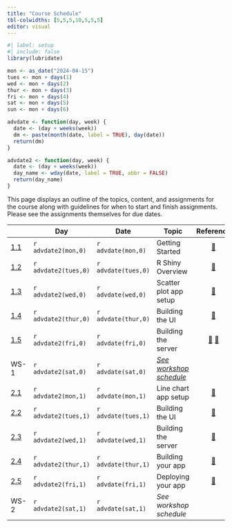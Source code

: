 ```yaml
---
title: "Course Schedule"
tbl-colwidths: [5,5,5,10,5,5,5]
editor: visual
---
```


```r
#| label: setup
#| include: false
library(lubridate)

mon <- as_date("2024-04-15")
tues <- mon + days(1)
wed <- mon + days(2)
thur <- mon + days(3)
fri <- mon + days(4)
sat <- mon + days(5)
sun <- mon + days(6)

advdate <- function(day, week) {
  date <- (day + weeks(week))
  dm <- paste(month(date, label = TRUE), day(date))
  return(dm)  
}

advdate2 <- function(day, week) {
  date <- (day + weeks(week))
  day_name <- wday(date, label = TRUE, abbr = FALSE)
  return(day_name)
}
```

This page displays an outline of the topics, content, and assignments for the course along with guidelines for when to start and finish assignments. Please see the assignments themselves for due dates.

::: column-screen-inset-right
|                                             | Day                  | Date                | Topic                                                                         |                                                                              Reference                                                                              |                                                                    Videos                                                                     | Assignments |
|-----------|-----------|-----------|-----------|:---------:|:---------:|:---------:|
| [1.1](/modules/module-1.1.qmd "Module 1.1") | `r advdate2(mon,0)`  | `r advdate(mon,0)`  | Getting Started                                                               |                                                      [📖](https://shiny.posit.co/r/gallery/ "R Shiny Gallery")                                                      | [🖥️](https://youtu.be/eimM6pNkYjE "RStudio Setup") [🖥️](https://youtu.be/MKwyauo8nSI?si=PQBS8VaI16Kx8hd1 "Intro to the Tidyverse (Tom Mock)") |             |
| [1.2](/modules/module-1.2.qmd "Module 1.2") | `r advdate2(tues,0)` | `r advdate(tues,0)` | R Shiny Overview                                                              |                                 [📖](https://shiny.posit.co/r/getstarted/shiny-basics/lesson1/index.html "R Shiny Getting Started")                                 |                       [🖥️](https://youtu.be/HpqLXB_TnpI?si=Vu-CTNQYmXK2opDe "The Past and Future of Shiny (Joe Cheng)")                       |             |
| [1.3](/modules/module-1.3.qmd "Module 1.3") | `r advdate2(wed,0)`  | `r advdate(wed,0)`  | Scatter plot app setup                                                        |                                              [📖](https://mastering-shiny.org/basic-app.html "Mastering Shiny ch. 1")                                               |                                                      [🖥️](https://youtu.be/hcjgtcKmO5Q)                                                       |             |
| [1.4](/modules/module-1.4.qmd "Module 1.4") | `r advdate2(thur,0)` | `r advdate(thur,0)` | Building the UI                                                               |                                              [📖](https://mastering-shiny.org/basic-ui.html "Mastering Shiny, ch. 2")                                               |                                                      [🖥️](https://youtu.be/pTP4DC-riPI)                                                       |             |
| [1.5](/modules/module-1.5.qmd "Module 1.5") | `r advdate2(fri,0)`  | `r advdate(fri,0)`  | Building the server                                                           | [📖](https://mastering-shiny.org/basic-reactivity.html "Mastering Shiny, ch. 3.1-3.3") [📖](https://mastering-shiny.org/action-tidy.html "Mastering Shiny, ch. 12") |                                                      [🖥️](https://youtu.be/c4QQElJdNJs)                                                       |             |
| WS-1                                        | `r advdate2(sat,0)`  | `r advdate(sat,0)`  | [*See workshop schedule*](weeks/workshop-day1.qmd "Week 1 workshop schedule") |                                                                                                                                                                     |                                                                                                                                               |     🧮      |
| [2.1](/modules/module-2.1.qmd "Module 2.1") | `r advdate2(mon,1)`  | `r advdate(mon,1)`  | Line chart app setup                                                          |                                               [📖](https://shiny.posit.co/r/articles/build/sliders/ "Using Sliders")                                                |                                            [🖥️](https://youtu.be/TM2jD0PQOfE?si=CFAU32NPAWrHiHEN)                                             |             |
| [2.2](/modules/module-2.2.qmd "Module 2.2") | `r advdate2(tues,1)` | `r advdate(tues,1)` | Building the UI                                                               |                                            [📖](https://mastering-shiny.org/action-layout.html "Mastering Shiny, ch. 6")                                            |                                            [🖥️](https://youtu.be/TM2jD0PQOfE?si=CFAU32NPAWrHiHEN)                                             |             |
| [2.3](/modules/module-2.3.qmd "Module 2.3") | `r advdate2(wed,1)`  | `r advdate(wed,1)`  | Building the server                                                           |                                         [📖](https://mastering-shiny.org/basic-reactivity.html "Mastering Shiny, ch. 3.4")                                          |                                            [🖥️](https://youtu.be/TM2jD0PQOfE?si=CFAU32NPAWrHiHEN)                                             |             |
| [2.4](/modules/module-2.4.qmd "Module 2.4") | `r advdate2(thur,1)` | `r advdate(thur,1)` | Building your app                                                             |                                           [📖](https://mastering-shiny.org/action-workflow.html "Mastering Shiny, ch. 5")                                           |                                            [🖥️](https://youtu.be/TM2jD0PQOfE?si=CFAU32NPAWrHiHEN)                                             |             |
| [2.5](/modules/module-2.5.qmd "Module 2.5") | `r advdate2(fri,1)`  | `r advdate(fri,1)`  | Deploying your app                                                            |                                    [📖](https://docs.posit.co/shinyapps.io/index.html "shinyapps.io Getting Started, chs. 1&2")                                     |                                            [🖥️](https://youtu.be/TM2jD0PQOfE?si=CFAU32NPAWrHiHEN)                                             |             |
| WS-2                                        | `r advdate2(sat,1)`  | `r advdate(sat,1)`  | *See workshop schedule*                                                       |                                                                                                                                                                     |                                                                                                                                               |    🧮 ✍️    |
:::
